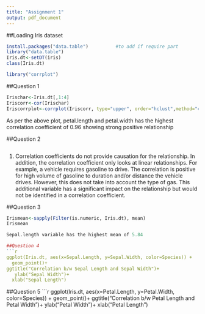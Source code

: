 ---
title: "Assignment 1"
output: pdf_document
---

##Loading Iris dataset

```{r}
install.packages("data.table")          #to add if require part
library("data.table")
Iris.dt<-setDT(iris)
class(Iris.dt)

library("corrplot")

```
##Question 1
```{r}
Irischar<-Iris.dt[,1:4]
Iriscorr<-cor(Irischar)
Iriscorrplot<-corrplot(Iriscorr, type="upper", order="hclust",method="circle",addCoef.col = "Green")

```
As per the above plot, petal.length and petal.width has the highest correlation coefficient of 0.96 showing strong positive relationship

##Question 2
```{r}

```
1) Correlation coefficients do not provide causation for the relationship. In addition, the correlation coefficient only looks at linear relationships. For example, a vehicle requires gasoline to drive. The correlation is positive for high volume of gasoline to duration and/or distance the vehicle drives. However, this does not take into account the type of gas. This additional variable has a significant impact on the relationship but would not be identified in a correlation coefficient.

##Question 3
```{r}
Irismean<-sapply(Filter(is.numeric, Iris.dt), mean)
Irismean

Sepal.length variable has the highest mean of 5.84

##Question 4
```{r}
ggplot(Iris.dt, aes(x=Sepal.Length, y=Sepal.Width, color=Species)) +
  geom_point()+
ggtitle("Correlation b/w Sepal Length and Sepal Width")+
   ylab("Sepal Width")+
  xlab("Sepal Length")
```

##Question 5
```{r}
ggplot(Iris.dt, aes(x=Petal.Length, y=Petal.Width, color=Species)) +
  geom_point()+
  ggtitle("Correlation b/w Petal Length and Petal Width")+
  ylab("Petal Width")+
  xlab("Petal Length")
  
